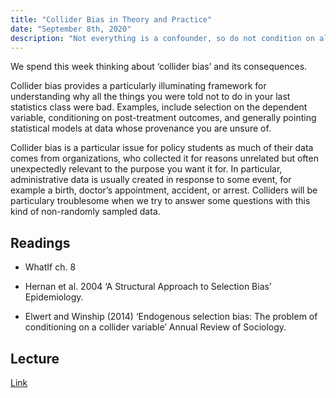 ```yaml
---
title: "Collider Bias in Theory and Practice"
date: "September 8th, 2020"
description: "Not everything is a confounder, so do not condition on all the things"
---
```


We spend this week thinking about 'collider bias' and its
consequences.

Collider bias provides a particularly illuminating framework for
understanding why all the things you were told not to do in your last
statistics class were bad. Examples, include selection on the dependent
variable, conditioning on post-treatment outcomes, and generally pointing
statistical models at data whose provenance you are unsure of.

Collider bias is a particular issue for policy students as much of
their data comes from organizations, who collected it for reasons
unrelated but often unexpectedly relevant to the purpose you want it
for. In particular, administrative data is usually created in response
to some event, for example a birth, doctor's appointment, accident, or
arrest. Colliders will be particulary troublesome when we try to
answer some questions with this kind of non-randomly sampled data.

## Readings

- WhatIf ch. 8

- Hernan et al. 2004 'A Structural Approach to Selection Bias' Epidemiology.

- Elwert and Winship (2014) 'Endogenous selection bias: The problem of
  conditioning on a collider variable' Annual Review of Sociology.


## Lecture

[Link](https://moodle.hertie-school.org/course/index.php?categoryid=266)
